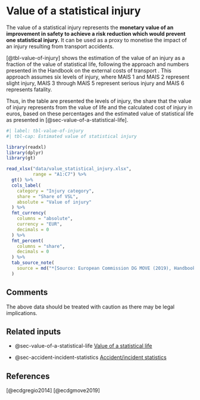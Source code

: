 # Value of a statistical injury {#sec-value-of-statistical-injury}

The value of a statistical injury represents the **monetary value of an improvement in safety to achieve a risk reduction which would prevent one statistical injury.** 
It can be used as a proxy to monetise the impact of an injury resulting from 
transport accidents.

[@tbl-value-of-injury] shows the estimation of the value of an injury as a fraction of
the value of statistical life, following the approach and numbers presented in 
the Handbook on the external costs of transport . This approach assumes six
levels of injury, where MAIS 1 and MAIS 2 represent slight injury, MAIS 3 through
MAIS 5 represent serious injury and MAIS 6 represents fatality.

Thus, in the table are presented the levels of injury, the share that the value 
of injury represents from the value of life and the calculated cost of injury in
euros, based on these percentages and the estimated value of statistical life as 
presented in [@sec-value-of-a-statistical-life].

```r
#| label: tbl-value-of-injury
#| tbl-cap: Estimated value of statistical injury

library(readxl)
library(dplyr)
library(gt)

read_xlsx("data/value_statistical_injury.xlsx",
          range = "A1:C7") %>% 
  gt() %>% 
  cols_label(
    category = "Injury category",
    share = "Share of VSL",
    absolute = "Value of injury"
  ) %>% 
  fmt_currency(
    columns = "absolute",
    currency = "EUR",
    decimals = 0
  ) %>% 
  fmt_percent(
    columns = "share",
    decimals = 0
  ) %>% 
  tab_source_note(
    source = md("*[Source: European Commission DG MOVE (2019), Handbook on the external costs of transport](https://op.europa.eu/en/publication-detail/-/publication/9781f65f-8448-11ea-bf12-01aa75ed71a1)*")
  )
```

## Comments

The above data should be treated with caution as there may be legal implications.

## Related inputs

* @sec-value-of-a-statistical-life [Value of a statistical life](#sec-value-of-a-statistical-life)

* @sec-accident-incident-statistics [Accident/incident statistics](#sec-accident-incident-statistics)

## References

[@ecdgregio2014] [@ecdgmove2019]
